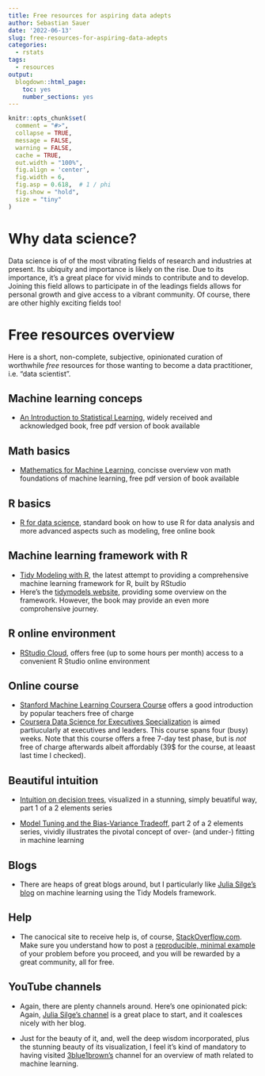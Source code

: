 ```yaml
---
title: Free resources for aspiring data adepts
author: Sebastian Sauer
date: '2022-06-13'
slug: free-resources-for-aspiring-data-adepts
categories:
  - rstats
tags:
  - resources
output:
  blogdown::html_page:
    toc: yes
    number_sections: yes
---
```




```r
knitr::opts_chunk$set(
  comment = "#>",
  collapse = TRUE,
  message = FALSE,
  warning = FALSE,
  cache = TRUE,
  out.width = "100%",
  fig.align = 'center',
  fig.width = 6,
  fig.asp = 0.618,  # 1 / phi
  fig.show = "hold",
  size = "tiny"
)
```

# Why data science?


Data science is of of the most vibrating fields of research and industries at present.
Its ubiquity and importance is likely on the rise.
Due to its importance, it's a great place for vivid minds to contribute and to develop.
Joining this field allows to participate in of the leadings fields allows for personal growth and give access to a vibrant community.
Of course, there are other highly exciting fields too!


# Free resources overview

Here is a short, non-complete, subjective, opinionated curation of worthwhile *free* resources for those wanting to become a data practitioner, i.e. "data scientist".

## Machine learning conceps

- [An Introduction to Statistical Learning](https://www.statlearning.com/), widely received and acknowledged book, free pdf version of book available


## Math basics

- [Mathematics for Machine Learning](https://deisenroth.cc/publication/deisenroth-2020/), concisse overview von math foundations of machine learning, free pdf version of book available


## R basics

- [R for data science](https://r4ds.had.co.nz/), standard book on how to use R for data analysis and more advanced aspects such as modeling, free online book


## Machine learning framework with R


- [Tidy Modeling with R](https://www.tmwr.org/), the latest attempt to providing a comprehensive machine learning framework for R, built by RStudio
- Here's the [tidymodels website](https://www.tidymodels.org/), providing some overview on the framework. However, the book may provide an even more comprohensive journey.



## R online environment

- [RStudio Cloud](https://rstudio.cloud/), offers free (up to some hours per month) access to a convenient R Studio online environment


## Online course

- [Stanford Machine Learning Coursera Course](https://www.coursera.org/learn/machine-learning#syllabus) offers a good introduction by popular teachers free of charge
- [Coursera Data Science for Executives Specialization](https://www.coursera.org/specializations/executive-data-science) is aimed partiucularly at executives and leaders. This course spans four (busy) weeks. Note that this course offers a free 7-day test phase, but is *not* free of charge afterwards albeit affordably (39$ for the course, at leaast last time I checked).


## Beautiful intuition

- [Intuition on decision trees](http://www.r2d3.us/visual-intro-to-machine-learning-part-1/), visualized in a stunning, simply beuatiful way, part 1 of a 2 elements series

- [Model Tuning and the Bias-Variance Tradeoff](http://www.r2d3.us/visual-intro-to-machine-learning-part-2/), part 2 of a 2 elements series, vividly illustrates the pivotal concept of over- (and under-) fitting in machine learning

## Blogs

- There are heaps of great blogs around, but I particularly like [Julia Silge's blog](https://juliasilge.com/blog/) on machine learning using the Tidy Models framework.


## Help

- The canocical site to receive help is, of course, [StackOverflow.com](https://stackoverflow.com/). Make sure you understand how to post a [reproducible, minimal example](https://stackoverflow.com/help/minimal-reproducible-example) of your problem before you proceed, and you will be rewarded by a great community, all for free.


## YouTube channels

- Again, there are plenty channels around. Here's one opinionated pick: Again, [Julia Silge's channel](https://www.youtube.com/c/JuliaSilge) is a great place to start, and it coalesces nicely with her blog.

- Just for the beauty of it, and, well the deep wisdom incorporated, plus the stunning  beauty of its visualization, I feel it's kind of mandatory to having visited [3blue1brown's](https://www.youtube.com/c/3blue1brown) channel for an overview of math related to machine learning.




